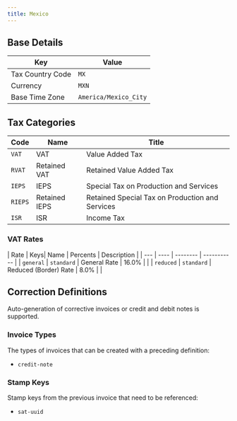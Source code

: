 ```yaml
---
title: Mexico
---
```


## Base Details

| Key | Value |
| --- | ----- |
| Tax Country Code | <code>MX</code> |
| Currency | <code>MXN</code> |
| Base Time Zone | <code>America/Mexico_City</code> |

## Tax Categories

| Code | Name | Title |
| ---- | ---- | ----- |
| <code>VAT</code> | VAT | Value Added Tax |
| <code>RVAT</code> | Retained VAT | Retained Value Added Tax |
| <code>IEPS</code> | IEPS | Special Tax on Production and Services |
| <code>RIEPS</code> | Retained IEPS | Retained Special Tax on Production and Services |
| <code>ISR</code> | ISR | Income Tax |

### VAT Rates

| Rate | Keys| Name | Percents | Description |
| --- | ---- | -------- | ----------- |
| <code>general</code> | <code>standard</code> | General Rate | 16.0% |  |
| <code>reduced</code> | <code>standard</code> | Reduced (Border) Rate | 8.0% |  |

## Correction Definitions

Auto-generation of corrective invoices or credit and debit notes is
supported.

### Invoice Types

The types of invoices that can be created with a preceding definition:
- <code>credit-note</code>

### Stamp Keys

Stamp keys from the previous invoice that need to be referenced:
- <code>sat-uuid</code>